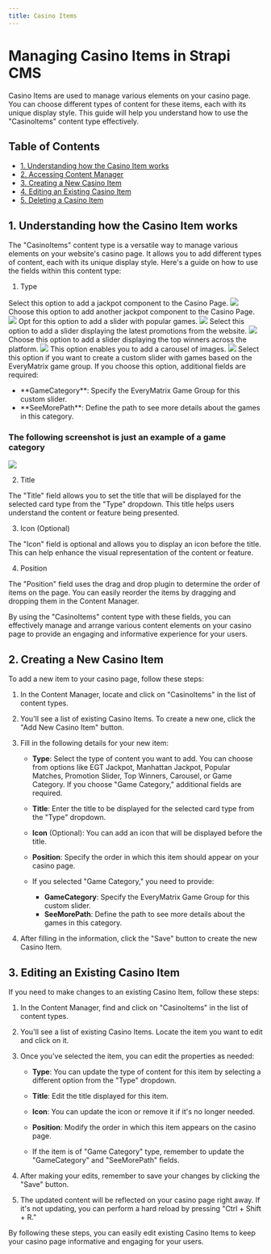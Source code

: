 ```yaml
---
title: Casino Items
---
```

# Managing Casino Items in Strapi CMS

Casino Items are used to manage various elements on your casino page. You can choose different types of content for these items, each with its unique display style. This guide will help you understand how to use the "CasinoItems" content type effectively.

## Table of Contents

- [1. Understanding how the Casino Item works](#understanding-how-the-casino-items-works)
- [2. Accessing Content Manager](#accessing-content-manager)
- [3. Creating a New Casino Item](#creating-a-new-casino-item)
- [4. Editing an Existing Casino Item](#editing-an-existing-casino-item)
- [5. Deleting a Casino Item](#deleting-a-casino-item)

## 1. Understanding how the Casino Item works

The "CasinoItems" content type is a versatile way to manage various elements on your website's casino page. It allows you to add different types of content, each with its unique display style. Here's a guide on how to use the fields within this content type:

1. Type

<AccordionGroup>
  <Accordion title="EGT Jackpot">
    Select this option to add a jackpot component to the Casino Page.
    <Frame>
      <img src="/images/content-types/htmlitems/egtjackpot.png" style={{ borderRadius: '0.5rem' }} />
    </Frame>
  </Accordion>
  
  <Accordion title="Manhattan Jackpot">
    Choose this option to add another jackpot component to the Casino Page.
    <Frame>
      <img src="/images/content-types/htmlitems/manhattanjackpot.png" style={{ borderRadius: '0.5rem' }} />
    </Frame>
  </Accordion>
  
  <Accordion title="Popular Matches">
    Opt for this option to add a slider with popular games.
    <Frame>
      <img src="/images/content-types/htmlitems/popularmatches.png" style={{ borderRadius: '0.5rem' }} />
    </Frame>
  </Accordion>
  
  <Accordion title="Promotion Slider">
    Select this option to add a slider displaying the latest promotions from the website.
    <Frame>
      <img src="/images/content-types/htmlitems/promotions.png" style={{ borderRadius: '0.5rem' }} />
    </Frame>
  </Accordion>
  
  <Accordion title="Top Winners">
    Choose this option to add a slider displaying the top winners across the platform.
    <Frame>
      <img src="/images/content-types/htmlitems/topwinners.png" style={{ borderRadius: '0.5rem' }} />
    </Frame>
  </Accordion>
  
  <Accordion title="Carousel">
    This option enables you to add a carousel of images.
    <Frame>
      <img src="/images/content-types/htmlitems/carousel.png" style={{ borderRadius: '0.5rem' }} />
    </Frame>
  </Accordion>
  
  <Accordion title="Game Category">
    Select this option if you want to create a custom slider with games based on the EveryMatrix game group. If you choose this option, additional fields are required:
    <ul>
      <li>**GameCategory**: Specify the EveryMatrix Game Group for this custom slider.</li>
      <li>**SeeMorePath**: Define the path to see more details about the games in this category.</li>
    </ul>
    <h3>The following screenshot is just an example of a game category</h3>
    <Frame>
      <img src="/images/content-types/htmlitems/gamecategory.png" style={{ borderRadius: '0.5rem' }} />
    </Frame>
  </Accordion>
</AccordionGroup>


2. Title

The "Title" field allows you to set the title that will be displayed for the selected card type from the "Type" dropdown. This title helps users understand the content or feature being presented.

3. Icon (Optional)

The "Icon" field is optional and allows you to display an icon before the title. This can help enhance the visual representation of the content or feature.

4. Position

The "Position" field uses the drag and drop plugin to determine the order of items on the page. You can easily reorder the items by dragging and dropping them in the Content Manager.

By using the "CasinoItems" content type with these fields, you can effectively manage and arrange various content elements on your casino page to provide an engaging and informative experience for your users.

## 2. Creating a New Casino Item

To add a new item to your casino page, follow these steps:

1. In the Content Manager, locate and click on "CasinoItems" in the list of content types.

2. You'll see a list of existing Casino Items. To create a new one, click the "Add New Casino Item" button.

3. Fill in the following details for your new item:

   - **Type**: Select the type of content you want to add. You can choose from options like EGT Jackpot, Manhattan Jackpot, Popular Matches, Promotion Slider, Top Winners, Carousel, or Game Category. If you choose "Game Category," additional fields are required.

   - **Title**: Enter the title to be displayed for the selected card type from the "Type" dropdown.

   - **Icon** (Optional): You can add an icon that will be displayed before the title.

   - **Position**: Specify the order in which this item should appear on your casino page.

   - If you selected "Game Category," you need to provide:
     - **GameCategory**: Specify the EveryMatrix Game Group for this custom slider.
     - **SeeMorePath**: Define the path to see more details about the games in this category.

4. After filling in the information, click the "Save" button to create the new Casino Item.

## 3. Editing an Existing Casino Item

If you need to make changes to an existing Casino Item, follow these steps:

1. In the Content Manager, find and click on "CasinoItems" in the list of content types.

2. You'll see a list of existing Casino Items. Locate the item you want to edit and click on it.

3. Once you've selected the item, you can edit the properties as needed:

   - **Type**: You can update the type of content for this item by selecting a different option from the "Type" dropdown.

   - **Title**: Edit the title displayed for this item.

   - **Icon**: You can update the icon or remove it if it's no longer needed.

   - **Position**: Modify the order in which this item appears on the casino page.

   - If the item is of "Game Category" type, remember to update the "GameCategory" and "SeeMorePath" fields.

4. After making your edits, remember to save your changes by clicking the "Save" button.

5. The updated content will be reflected on your casino page right away. If it's not updating, you can perform a hard reload by pressing "Ctrl + Shift + R."

By following these steps, you can easily edit existing Casino Items to keep your casino page informative and engaging for your users.
